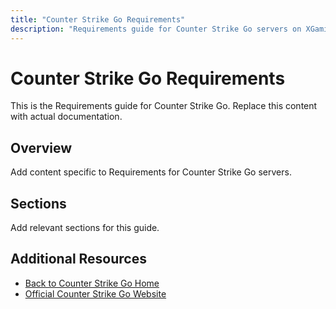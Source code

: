 ```yaml
---
title: "Counter Strike Go Requirements"
description: "Requirements guide for Counter Strike Go servers on XGamingServer"
---
```


# Counter Strike Go Requirements

This is the Requirements guide for Counter Strike Go. Replace this content with actual documentation.

## Overview

Add content specific to Requirements for Counter Strike Go servers.

## Sections

Add relevant sections for this guide.

## Additional Resources

- [Back to Counter Strike Go Home](./index)
- [Official Counter Strike Go Website](https://example.com)
